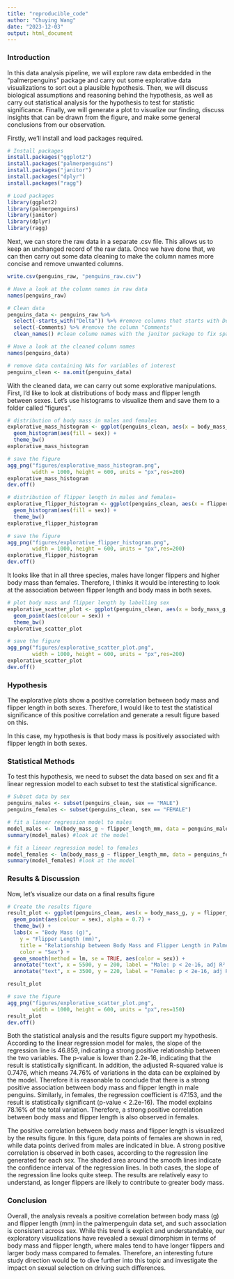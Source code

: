 ```yaml
---
title: "reproducible_code"
author: "Chuying Wang"
date: "2023-12-03"
output: html_document
---
```


### Introduction
In this data analysis pipeline, we will explore raw data embedded in the "palmerpenguins" package and carry out some explorative data visualizations to sort out a plausible hypothesis. Then, we will discuss biological assumptions and reasoning behind the hypothesis, as well as carry out statistical analysis for the hypothesis to test for statistic significance. Finally, we will generate a plot to visualize our finding, discuss insights that can be drawn from the figure, and make some general conclusions from our observation. 

Firstly, we'll install and load packages required.
```r
# Install packages
install.packages("ggplot2")
install.packages("palmerpenguins")
install.packages("janitor")
install.packages("dplyr")
install.packages("ragg")

# Load packages
library(ggplot2)
library(palmerpenguins)
library(janitor)
library(dplyr)
library(ragg)
```

Next, we can store the raw data in a separate .csv file. This allows us to keep an unchanged record of the raw data. Once we have done that, we can then carry out some data cleaning to make the column names more concise and remove unwanted columns. 

```r
write.csv(penguins_raw, "penguins_raw.csv")

# Have a look at the column names in raw data
names(penguins_raw)

# Clean data
penguins_data <- penguins_raw %>% 
  select(-starts_with("Delta")) %>% #remove columns that starts with Delta
  select(-Comments) %>% #remove the column "Comments"
  clean_names() #clean colume names with the janitor package to fix spaces and capital letters

# Have a look at the cleaned column names
names(penguins_data)

# remove data containing NAs for variables of interest
penguins_clean <- na.omit(penguins_data)
```

With the cleaned data, we can carry out some explorative manipulations. First, I'd like to look at distributions of body mass and flipper length between sexes. Let's use histograms to visualize them and save them to a folder called "figures".
```r
# distribution of body mass in males and females
explorative_mass_histogram <- ggplot(penguins_clean, aes(x = body_mass_g)) +
  geom_histogram(aes(fill = sex)) +
  theme_bw()
explorative_mass_histogram

# save the figure
agg_png("figures/explorative_mass_histogram.png", 
        width = 1000, height = 600, units = "px",res=200)
explorative_mass_histogram
dev.off()

# distribution of flipper length in males and females=
explorative_flipper_histogram <- ggplot(penguins_clean, aes(x = flipper_length_mm)) +
  geom_histogram(aes(fill = sex)) +
  theme_bw() 
explorative_flipper_histogram

# save the figure
agg_png("figures/explorative_flipper_histogram.png", 
        width = 1000, height = 600, units = "px",res=200)
explorative_flipper_histogram
dev.off()
```

It looks like that in all three species, males have longer flippers and higher body mass than females. Therefore, I thinks it would be interesting to look at the association between flipper length and body mass in both sexes.

```r
# plot body mass and flipper length by labelling sex
explorative_scatter_plot <- ggplot(penguins_clean, aes(x = body_mass_g, y = flipper_length_mm)) +
  geom_point(aes(colour = sex)) +
  theme_bw() 
explorative_scatter_plot

# save the figure
agg_png("figures/explorative_scatter_plot.png", 
        width = 1000, height = 600, units = "px",res=200)
explorative_scatter_plot
dev.off()
```

### Hypothesis
The explorative plots show a positive correlation between body mass and flipper length in both sexes. Therefore, I would like to test the statistical significance of this positive correlation and generate a result figure based on this. 

In this case, my hypothesis is that body mass is positively associated with flipper length in both sexes. 

### Statistical Methods

To test this hypothesis, we need to subset the data based on sex and fit a linear regression model to each subset to test the statistical significance. 
```r
# Subset data by sex
penguins_males <- subset(penguins_clean, sex == "MALE")
penguins_females <- subset(penguins_clean, sex == "FEMALE")

# fit a linear regression model to males
model_males <- lm(body_mass_g ~ flipper_length_mm, data = penguins_males)
summary(model_males) #look at the model

# fit a linear regression model to females
model_females <- lm(body_mass_g ~ flipper_length_mm, data = penguins_females)
summary(model_females) #look at the model
```


### Results & Discussion

Now, let's visualize our data on a final results figure
```r
# Create the results figure
result_plot <- ggplot(penguins_clean, aes(x = body_mass_g, y = flipper_length_mm)) +
  geom_point(aes(colour = sex), alpha = 0.7) +
  theme_bw() +
  labs(x = "Body Mass (g)",
    y = "Flipper Length (mm)",
    title = "Relationship between Body Mass and Flipper Length in Palmer Penguins",
    color = "Sex") +
  geom_smooth(method = lm, se = TRUE, aes(color = sex)) +
  annotate("text", x = 5500, y = 200, label = "Male: p < 2e-16, adj R² = 0.7476", color = "blue", size = 3.5) +
  annotate("text", x = 3500, y = 220, label = "Female: p < 2e-16, adj R² = 0.7816", color = "red", size = 3.5)

result_plot

# save the figure
agg_png("figures/explorative_scatter_plot.png", 
        width = 1000, height = 600, units = "px",res=150)
result_plot
dev.off()
```
Both the statistical analysis and the results figure support my hypothesis. According to the linear regression model for males, the slope of the regression line is 46.859, indicating a strong positive relationship between the two variables. The p-value is lower than 2.2e-16, indicating that the result is statistically significant. In addition, the adjusted R-squared value is 0.7476, which means 74.76% of variations in the data can be explained by the model. Therefore it is reasonable to conclude that there is a strong positive association between body mass and flipper length in male penguins. Similarly, in females, the regression coefficient is 47.153, and the result is statistically significant (p-value < 2.2e-16). The model explains 78.16% of the total variation. Therefore, a strong positive correlation between body mass and flipper length is also observed in females.

The positive correlation between body mass and flipper length is visualized by the results figure. In this figure, data points of females are shown in red, while data points derived from males are indicated in blue. A strong positive correlation is observed in both cases, according to the regression line generated for each sex. The shaded area around the smooth lines indicate the confidence interval of the regression lines. In both cases, the slope of the regression line looks quite steep. The results are relatively easy to understand, as longer flippers are likely to contribute to greater body mass.

### Conclusion

Overall, the analysis reveals a positive correlation between body mass (g) and flipper length (mm) in the palmerpenguin data set, and such association is consistent across sex. While this trend is explicit and understandable, our exploratory visualizations have revealed a sexual dimorphism in terms of body mass and flipper length, where males tend to have longer flippers and larger body mass compared to females. Therefore, an interesting future study direction would be to dive further into this topic and investigate the impact on sexual selection on driving such differences. 
